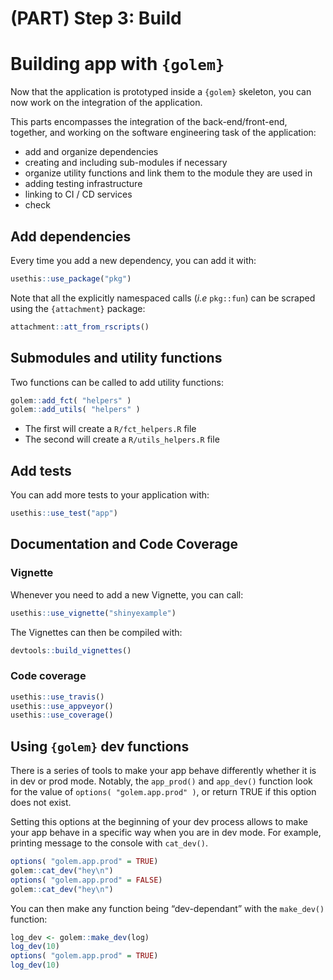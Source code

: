 # (PART) Step 3: Build  {-}

# Building app with `{golem}` {#stepbuild}

Now that the application is prototyped inside a `{golem}` skeleton, you can now work on the integration of the application. 

This parts encompasses the integration of the back-end/front-end, together, and working on the software engineering task of the application:

+ add and organize dependencies
+ creating and including sub-modules if necessary
+ organize utility functions and link them to the module they are used in
+ adding testing infrastructure 
+ linking to CI / CD services
+ check

## Add dependencies

Every time you add a new dependency, you can add it with:

```r
usethis::use_package("pkg")
```

Note that all the explicitly namespaced calls (_i.e_ `pkg::fun`) can be scraped using the `{attachment}` package:

```r
attachment::att_from_rscripts()
```

## Submodules and utility functions

Two functions can be called to add utility functions: 

```r
golem::add_fct( "helpers" ) 
golem::add_utils( "helpers" )
```

+ The first will create a `R/fct_helpers.R` file
+ The second will create a `R/utils_helpers.R` file

## Add tests

You can add more tests to your application with:

```r
usethis::use_test("app")
```


## Documentation and Code Coverage

### Vignette

Whenever you need to add a new Vignette, you can call:

```r
usethis::use_vignette("shinyexample")
```

The Vignettes can then be compiled with:

```r
devtools::build_vignettes()
```

### Code coverage

```r
usethis::use_travis()
usethis::use_appveyor()
usethis::use_coverage()
```

## Using `{golem}` dev functions

There is a series of tools to make your app behave differently whether it is in dev or prod mode. 
Notably, the `app_prod()` and `app_dev()` function look for the value of `options( "golem.app.prod" )`, or return TRUE if this option does not exist.

Setting this options at the beginning of your dev process allows to make your app behave in a specific way when you are in dev mode. 
For example, printing message to the console with `cat_dev()`.

```r
options( "golem.app.prod" = TRUE)
golem::cat_dev("hey\n")
options( "golem.app.prod" = FALSE)
golem::cat_dev("hey\n")
```

You can then make any function being "dev-dependant" with the `make_dev()` function: 

```r
log_dev <- golem::make_dev(log)
log_dev(10)
options( "golem.app.prod" = TRUE)
log_dev(10)
```
